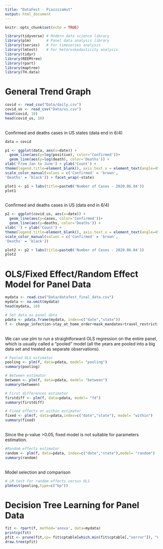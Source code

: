 ```yaml
---
title: "DataFest - PiazzzzaHut"
output: html_document
---
```


```r
knitr::opts_chunk$set(echo = TRUE)
```

```r
library(tidyverse) # Modern data science library 
library(plm)       # Panel data analysis library
library(tseries)   # For timeseries analysis
library(lmtest)    # For hetoroskedasticity analysis
library(tidyr)
library(REEMtree)
library(rpart)
library(maptree)
library(TH.data)
```

# General Trend Graph

```r
covid <- read_csv("Data/daily.csv")
covid_us <- read_csv("Data/us.csv")
head(covid, 10)
head(covid_us, 10)
```
<br>
Confirmed and deaths cases in US states (data end in 6/4)
<br>
```r
data = covid 

p1 <- ggplot(data, aes(x=date)) +
  geom_line(aes(y=log(positive), color='Confirmed'))+ 
  geom_line(aes(y=log(death), color='Deaths')) +
xlab('From Jan to June') + ylab('Count') +
theme(legend.title=element_blank(), axis.text.x = element_text(angle=45, hjust=1)) +
scale_color_manual(values = c('Confirmed' = 'brown',
'Deaths' = 'black')) + facet_wrap(~state)

plot1 <- p1 + labs(title=paste0('Number of Cases - 2020.06.04'))
plot1
```
<br>
Confirmed and deaths cases in US (data end in 6/4)
<br>
```r
p2 <- ggplot(covid_us, aes(x=date)) +
  geom_line(aes(y=cases, color='Confirmed'))+ 
  geom_line(aes(y=deaths, color='Deaths')) +
xlab('') + ylab('Count') +
theme(legend.title=element_blank(), axis.text.x = element_text(angle=45, hjust=1)) +
scale_color_manual(values = c('Confirmed' = 'brown',
'Deaths' = 'black'))

plot2 <- p2 + labs(title=paste0('Number of Cases - 2020.06.04'))
plot2
```

# OLS/Fixed Effect/Random Effect Model for Panel Data

```r
mydata <- read.csv("Data/datafest_final_data.csv")
mydata <- na.omit(mydata)
head(mydata, 10)

# Set data as panel data
pdata <- pdata.frame(mydata, index=c("date","state"))
f <- change_infection~stay_at_home_order+mask_mandates+travel_restrictions+restaurant_limit
```
<br>
We can use plm to run a straightforward OLS regression on the entire panel, which is usually called a "pooled" model (all the years are pooled into a big data set and treated as separate observations). 
<br>
```r
# Pooled OLS estimator
pooling <- plm(f, data=pdata, model= "pooling")
summary(pooling)
```

```r
# Between estimator
between <- plm(f, data=pdata, model= "between")
summary(between)

# First differences estimator
firstdiff <- plm(f, data=pdata, model= "fd")
summary(firstdiff)
```

```r
# Fixed effects or within estimator
fixed <- plm(f, data=pdata,index=c("date","state"), model= "within")
summary(fixed)
```
<br>
Since the p-value >0.05, fixed model is not suitable for parameters estimation.
<br>
```r
#Random effects estimator
random <- plm(f, data=pdata, index=c("date","state"),model= "random")
summary(random)
```
<br>
Model selection and comparison 
<br>
```r
# LM test for random effects versus OLS
plmtest(pooling,type=c("bp"))
```

# Decision Tree Learning for Panel Data

```r
fit <- rpart(f, method='anova', data=mydata)
printcp(fit)
pfit <- prune(fit,cp= fit$cptable[which.min(fit$cptable[,"xerror"]), "CP"])
draw.tree(pfit)
```












